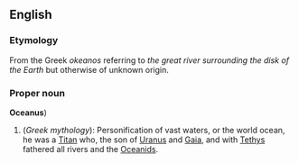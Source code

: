 ==English==
===Etymology===
From the Greek ''okeanos'' referring to ''the great river surrounding the disk of the Earth'' but otherwise of unknown origin.

===Proper noun===
'''Oceanus''')
{{wikipedia}}
# (''Greek mythology''): Personification of vast waters, or the world ocean, he was a [[Titan]] who, the son of [[Uranus]] and [[Gaia]], and with [[Tethys]] fathered all rivers and the [[Oceanids]].